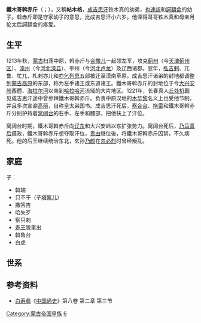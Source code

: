 '''鐵木哥斡赤斤'''（{{mong|m=ᠲᠡᠮᠦᠭᠡ|Ppp=Temüge}}；{{bd|1168年||1246年||catIdx=T}}），又稱'''帖木格'''，[[成吉思汗|成吉思汗]]铁木真的幼弟，[[也速該|也速該]]和[[訶額侖|訶額侖]]的幼子。斡赤斤即是守家幼子的意思，比成吉思汗小六岁。他深得哥哥铁木真和母亲月伦太后訶額侖的疼爱。

==生平==
1213年秋，[[蒙古帝国|蒙古]]扫荡中原，斡赤斤与[[拙赤合撒儿|合撒儿]]一起领左军，攻克[[蓟州|蓟州]]（今[[天津市|天津]][[蓟州区|蓟州区]]）、[[滦州|滦州]]（今[[河北省|河北]][[滦县|滦县]]）、平州（今[[河北省|河北]][[卢龙县|卢龙]]）及辽西诸郡。翌年，[[弘吉剌|弘吉剌]]、兀鲁、忙兀、札剌亦儿和[[亦乞列思|亦乞列思]]五部被迁至漠南草原。成吉思汗诸弟的封地都调整到[[蒙古高原|蒙古高原]]的东部，称为左手诸王或东道诸王。鐵木哥斡赤斤的封地位于今[[大兴安岭|大兴安岭]]西麓、[[海拉尔河|海拉尔河]]以南到[[哈拉哈河|哈拉哈河]]流域的大片地区。1221年，长春真人[[丘处机|丘处机]]觐见成吉思汗途中曾参拜鐵木哥斡赤斤。负责中原汉地的[[木华黎|木华黎]]名义上也受他节制，并且多次宣谕[[高麗_(918年－1392年)|高丽]]，自称皇太弟国书。成吉思汗死后，[[察合台|察合台]]、[[拖雷|拖雷]]和鐵木哥斡赤斤分别护持着[[窝阔台|窝阔台]]的右手、左手和腰部，把他扶上了汗位。

窝阔台时期，鐵木哥斡赤斤向[[辽东|辽东]]和大兴安岭以东扩张势力。窝阔台死后，[[昭慈皇后|乃马真后]]摄政，鐵木哥斡赤斤想夺取汗位，[[贵由|贵由]]继位後，将鐵木哥斡赤斤囚禁，不久病死。他的后王继续统治东北，玄孙[[乃颜|乃颜]]在[[忽必烈|忽必烈]]时曾经叛乱。

==家庭==
;子：
* 斡端
* 只不干（子[[塔察儿|塔察儿]]）
* 撒答吉
* 哈失歹
* 察只剌
* [[寿王|寿王]]脱里出
* 斡鲁台
* 白虎
== 世系 ==
{{Familytree/start}}
{{Familytree| | | | | YES |~|~|y|~|~| HOE |YES=[[也速該|也速該]]|HOE=[[訶額侖|月伦太后]]}}
{{Familytree| |,|-|-|-|(| | | |)|-|-|-|v|-|-|-|v|-|-|-|.}}
{{Familytree| BEL | | BEK | | JOC | | KHA | | TEM | | GEN |y| BOR |BEL=[[別里古台|別里古台]]|BEK=[[別克帖兒|別克帖兒]]|JOC=[[拙赤合撒儿|拙赤合撒儿]]|KHA=[[合赤溫|合赤溫]]|TEM=[[鐵木哥斡赤斤|鐵木哥斡赤斤]]|GEN=铁木真([[成吉思汗|成吉思汗]])|BOR=[[孛兒帖|孛兒帖]]|}}
{{Familytree| | | | | | | | |,|-|-|-|-|v|-|-|-|-|-|v|-|-|-|(|}}
{{Familytree| | | | | | | | JOC | | | CHA | | | | OGE | | | TOL |CHA=[[察合台|察合台]]|OGE=[[窝阔台|窝阔台]]|JOC=[[朮赤|朮赤]]|TOL=[[拖雷|拖雷]]|}}
{{Familytree/end}}

==参考资料==
*[[白寿彝|白寿彝]]《[[中国通史|中国通史]]》第八卷 第二章 第三节 
[[Category:蒙古帝国皇族|Category:蒙古帝国皇族]]
[[Category:元烈祖皇子|6]]